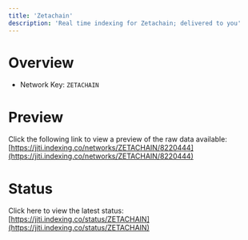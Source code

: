 ```yaml
---
title: 'Zetachain'
description: 'Real time indexing for Zetachain; delivered to you'
---
```


# Overview
- Network Key: `ZETACHAIN`

# Preview
Click the following link to view a preview of the raw data available: [https://jiti.indexing.co/networks/ZETACHAIN/8220444](https://jiti.indexing.co/networks/ZETACHAIN/8220444)

# Status
Click here to view the latest status: [https://jiti.indexing.co/status/ZETACHAIN](https://jiti.indexing.co/status/ZETACHAIN)
